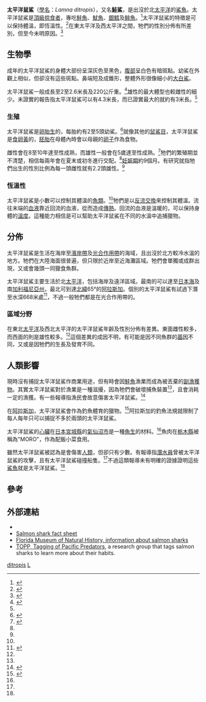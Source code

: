{{Speciesbox
| name = 太平洋鼠鯊
| status = LC
| status_system = IUCN3.1
| status_ref = <ref name="iucn">{{Cite iucn | author = Goldman, Kenneth | author2 = Kohin, Suzanne | author3 = Cailliet, Gregor M. | author4 = Musick, John A. | last-author-amp = yes | title = ''Lamna ditropis'' | volume = 2009 | page = e.T39342A10210228 | date = 2009 | doi = 10.2305/IUCN.UK.2009-2.RLTS.T39342A10210228.en }}</ref>
| image = Lamna ditropis.jpg
| image_width = 240px
| range_map = Lamna ditropis distmap.png
| range_map_width = 250px
| genus = Lamna
| species = ditropis
| authority = Hubbs and Follett, 1947
}}

'''太平洋鼠鯊'''（[[學名|學名]]：''Lamna ditropis''），又名'''鮭鯊'''，是出沒於北[[太平洋|太平洋]]的[[鯊魚|鯊魚]]。太平洋鼠鯊是[[頂級掠食者|頂級掠食者]]，專吃[[鮭魚|鮭魚]]、[[魷魚|魷魚]]、[[銀鱈|銀鱈]]及[[鲱属|鲱魚]]。<ref>{{cite conference| first = Leland| last = Hulbert| coauthors = Stanley  Rice| title = Salmon Shark, ''Lamna ditropis'', Movements, Diet and Abundance in the Eastern North Pacific Ocean and Prince William Sound, Alaska| date = December 2002| booktitle = Exxon Valdez Oil Spill Restoration Project 02396}}</ref>太平洋鼠鯊的特徵是可以保持體溫，即恆溫性。<ref name="galm">{{cite journal en| last = Goldman| first = Kenneth| coauthors = Scot Anderson, Robert Latour, and John Musick| title = Homeothermy in adult salmon sharks, ''Lamna ditropis''| url = https://archive.org/details/sim_environmental-biology-of-fishes_2004-12_71_4/page/403| date=2004| journal = Environmental Biology of Fishes| volume = 71| pages = 403-411| publisher = Kluwer Academic Publishers}}</ref>在東太平洋及西太平洋之間，牠們的性別分佈有所差別，但至今未明原因。<ref name="gold">{{cite paper| author = Goldman, Kenneth| title = Aspects of Age, Growth, Demographics, and Thermal Biology of Two Lamniform Shark Species | publisher = PhD Dissertation, College of William and Mary, School of Marine Science| date = August 2002}}</ref>

==生物學==
成年的太平洋鼠鯊的身體大部份呈深灰色至黑色，[[腹部|腹部]]呈白色有暗斑點。幼鯊在外觀上相似，但卻沒有這些斑點。鼻端短及成錐形，整體外形很像細小的[[大白鯊|大白鯊]]。

太平洋鼠鯊一般成長至2至2.6米長及220公斤重。<ref name="gk">{{cite journal en| last = Goldman| first = Kenneth| coauthors = John Musick| title = Growth and maturity of salmon sharks (''Lamna ditropis'') in the eastern and western North Pacific, and comments on back-calculation methods| journal = Fishery Bulletin| volume = 104| issue = 2| pages = 278 - 292| date = 2006}}</ref>雄性的最大體型也較雌性的細少。未證實的報告指太平洋鼠鯊可以有4.3米長，而已證實最大的就約有3米長。<ref name="gold"/>

===生殖===
太平洋鼠鯊是[[卵胎生|卵胎生]]的，每胎約有2至5頭幼鯊。<ref name="FAO">{{cite book en| last = Compagno| first = Leonard| title = Sharks of the World, Vol. 2| publisher = FAO| date = 2001| location = Rome, Italy| url = http://www.fao.org/fi/eims_search/advanced_s_result.asp?JOB_NO=x9293| access-date = 2007-11-20| archive-date = 2005-04-25| archive-url = https://web.archive.org/web/20050425003755/http://www.fao.org/fi/eims_search/advanced_s_result.asp?JOB_NO=X9293| dead-url = no}}</ref>就像其他的[[鼠鯊目|鼠鯊目]]，太平洋鼠鯊是[[食卵黃|食卵黃]]的，[[胚胎|胚胎]]在母體內時會以母親的[[卵子|卵子]]作為食物。

雌性會在8至10年達至性成熟，而雄性一般會在5歲達至性成熟。<ref name="nag">{{cite journal en| last = Nagasawa| first = Kazuya| title = Predation by Salmon Sharks (''Lamna distropis'') on Pacific Salmon (''Oncorhynchus'' spp.) in the North Pacific Ocean| journal = Bulletin of the North Pacific Anadromous Fish Commission| volume = 1| pages = 419-432| date = 1998}}</ref>牠們的繁殖期並不清楚，相信每兩年會在夏末或初冬進行交配。<ref name="gold"/>[[妊娠期|妊娠期]]約9個月。有研究就指牠們出生的性別比例為每一頭雌性就有2.2頭雄性。<ref name="gold"/>

===恆溫性===
太平洋鼠鯊是小數可以控制其體溫的[[魚類|魚類]]。<ref name="galm"/>牠們是以[[反流交換|反流交換]]來控制其體溫。流往末端的[[血液|血液]]靠近回流的血液，從而造成[[傳熱|傳熱]]。回流的血液是溫暖的，可以保持身體的[[溫度|溫度]]。這種能力相信是可以幫助太平洋鼠鯊在不同的水溫中追捕獵物。

==分佈==
太平洋鼠鯊是生活在海岸至[[濱岸帶|濱岸帶]]及[[光合作用帶|光合作用帶]]的海域，且出沒於北方較冷水溫的地方。牠們在大陸海面很普遍，但只限於近岸至近海灘區域。牠們會單獨或成群出現，又或會幾頭一同獵食魚群。

太平洋鼠鯊主要生活於北[[太平洋|太平洋]]，包括海岸及遠洋區域。最南的可以達至[[日本海|日本海]]及南[[加利福尼亞州|加利福尼亞州]]，最北可到達[[北緯|北緯]]65°的[[阿拉斯加|阿拉斯加]]。個別的太平洋鼠鯊有試過下潛至水深668米處<ref name="hagr">{{cite journal en|first=LB|last=Hulbert|coauthors=AM Aires-da-Silva, VF Gallucci, and JS Rice|title=Seasonal foarging movements and migratory patterns of female ''Lamna ditropis'' tagged in Prince William Sound, Alaska|journal=Journal of Fish Biology|volume=67|date=2005|pages=490-509}}</ref>，不過一般牠們都是在光合作用帶的。

===區域分野===
在東北[[太平洋|太平洋]]及西北太平洋的太平洋鼠鯊年齡及性別分佈有差異。東面雌性較多，而西面的則是雄性較多。<ref name="gk"/>這個差異的成因不明，有可能是因不同魚群的[[基因|基因]]不同，又或是因牠們的生長及發育不同。

==人類影響==
現時沒有捕捉太平洋鼠鯊作商業用途，但有時會因[[鮭魚|鮭魚]]漁業而成為被丟棄的[[副漁獲物|副漁獲物]]。其實太平洋鼠鯊對於漁業是一種滋擾，因為牠們會破壞捕魚裝置<ref name="FAO"/>，且會消耗一定的漁獲。有一些報導指漁民會故意傷害太平洋鼠鯊。<ref name="er">{{cite web|title = Biology of the Salmon Shark|url = http://www.elasmo-research.org/education/shark_profiles/l_ditropis.htm|accessdate = 14 September 2006|publisher = Reefquest Center for Shark Research|archive-date = 2007-10-20|archive-url = https://web.archive.org/web/20071020183739/http://www.elasmo-research.org/education/shark_profiles/l_ditropis.htm|dead-url = no}}</ref>

在[[阿拉斯加|阿拉斯加]]，太平洋鼠鯊會作為釣魚體育的獵物。<ref>{{cite web| title = Fishing for Salmon Shark in Alaska| publisher = Fish Alaska Magazine| url = http://www.fishalaskamagazine.com/fish/salmon_shark.htm| accessdate = 14 September 2006| deadurl = yes| archiveurl = https://web.archive.org/web/20061021225508/http://www.fishalaskamagazine.com/fish/salmon_shark.htm| archivedate = 2006年10月21日}}</ref>阿拉斯加的釣魚法規就限制了每人每年只可以捕捉不多於兩頭的太平洋鼠鯊。

太平洋鼠鯊的[[心臟|心臟]]在[[日本|日本]][[宮城縣|宮城縣]]的[[氣仙沼市|氣仙沼市]]是一種[[魚生|魚生]]的材料。<ref name="FAO"/>魚肉在[[栃木縣|栃木縣]]被稱為"MORO"，作為配飯小菜食用。

雖然太平洋鼠鯊被認為是會傷害[[人類|人類]]，但卻只有少數。有報導指[[潛水員|潛水員]]曾被太平洋鼠鯊的攻擊，且有太平洋鼠鯊碰撞船隻。<ref name="er"/>不過這類報導未有明確的證據證明這些[[鯊魚|鯊魚]]就是太平洋鼠鯊。<ref name="FAO"/>

==參考==
{{reflist}}

==外部連結==
* {{FishBase species | genus = Lamna | species = ditropis | month = May | year = 2006}}
* [http://www.sharkinfo.ch/SI2_02e/lditropis.html Salmon shark fact sheet]{{Wayback|url=http://www.sharkinfo.ch/SI2_02e/lditropis.html |date=20071014011055 }}
* [https://web.archive.org/web/20100102140408/http://www.flmnh.ufl.edu/fish/Gallery/Descript/SalmonShark/SalmonShark.html Florida Museum of Natural History, information about salmon sharks]
*[https://web.archive.org/web/20070929101900/http://www.topp.org/species/salmon_shark/ TOPP, Tagging of Pacific Predators], a research group that tags salmon sharks to learn more about their habits.
{{Taxonbar|from=Q74371}}

[[Category:鼠鯊屬|ditropis]]
[[Category:1947年描述的鱼类|L]]